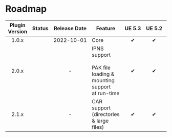 
# Roadmap

| Plugin Version |    Status     |      Release Date       | Feature                                                                    | <nobr>UE 5.3</nobr> | <nobr>UE 5.2</nobr> | <nobr>UE 5.1</nobr> |    <nobr>UE 5.0</nobr>     |    <nobr>UE 4.27</nobr>    |
|:--------------:|:-------------:|:-----------------------:|----------------------------------------------------------------------------|:-------------------:|:-------------------:|:-------------------:|:--------------------------:|:--------------------------:|
|     1.0.x      |  <Released/>  | <nobr>2022-10-01</nobr> | Core                                                                       |          ✔          |          ✔          |          ✔          |             ✔              |             ✔              |
|     2.0.x      | <InProgress/> |            -            | IPNS support<br/><br/> PAK file loading & mounting support<br/>at run-time |          ✔          |          ✔          |          ✔          | <UE version="Deprecated"/> | <UE version="Deprecated"/> |
|     2.1.x      |  <Planned/>   |            -            | CAR support (directories & large files)                                    |          ✔          |          ✔          |          ✔          | <UE version="Deprecated"/> | <UE version="Deprecated"/> |
